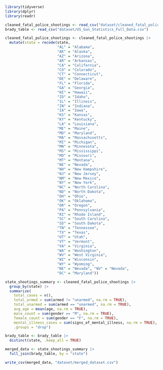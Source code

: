 ```r
library(tidyverse)
library(dplyr)
library(readr)
```

```r
cleaned_fatal_police_shootings <- read_csv("dataset/cleaned_fatal_police_shootings.csv")
brady_table <- read_csv("dataset/US_Gun_Statistics_Full_Data.csv")

cleaned_fatal_police_shootings <- cleaned_fatal_police_shootings |>
  mutate(state = recode(state,
                        "AL" = "Alabama", 
                        "AK" = "Alaska", 
                        "AZ" = "Arizona", 
                        "AR" = "Arkansas",
                        "CA" = "California",
                        "CO" = "Colorado", 
                        "CT" = "Connecticut", 
                        "DE" = "Delaware",
                        "FL" = "Florida", 
                        "GA" = "Georgia", 
                        "HI" = "Hawaii", 
                        "ID" = "Idaho",
                        "IL" = "Illinois", 
                        "IN" = "Indiana", 
                        "IA" = "Iowa", 
                        "KS" = "Kansas",
                        "KY" = "Kentucky", 
                        "LA" = "Louisiana", 
                        "ME" = "Maine", 
                        "MD" = "Maryland",
                        "MA" = "Massachusetts", 
                        "MI" = "Michigan", 
                        "MN" = "Minnesota", 
                        "MS" = "Mississippi",
                        "MO" = "Missouri", 
                        "MT" = "Montana", 
                        "NE" = "Nevada", 
                        "NH" = "New Hampshire",
                        "NJ" = "New Jersey", 
                        "NM" = "New Mexico", 
                        "NY" = "New York",
                        "NC" = "North Carolina", 
                        "ND" = "North Dakota", 
                        "OH" = "Ohio", 
                        "OK" = "Oklahoma",
                        "OR" = "Oregon", 
                        "PA" = "Pennsylvania", 
                        "RI" = "Rhode Island",
                        "SC" = "South Carolina", 
                        "SD" = "South Dakota", 
                        "TN" = "Tennessee",
                        "TX" = "Texas", 
                        "UT" = "Utah", 
                        "VT" = "Vermont", 
                        "VA" = "Virginia",
                        "WA" = "Washington", 
                        "WV" = "West Virginia", 
                        "WI" = "Wisconsin", 
                        "WY" = "Wyoming",
                        "NE" = "Nevada", "NV" = "Nevada",  
                        "DC" = "Maryland"))

state_shootings_summary <- cleaned_fatal_police_shootings |>
  group_by(state) |>
  summarize(
    total_cases = n(),                                  
    total_armed = sum(armed != "unarmed", na.rm = TRUE), 
    total_unarmed = sum(armed == "unarmed", na.rm = TRUE),
    avg_age = mean(age, na.rm = TRUE),                    
    male_count = sum(gender == "M", na.rm = TRUE),        
    female_count = sum(gender == "F", na.rm = TRUE),     
    mental_illness_cases = sum(signs_of_mental_illness, na.rm = TRUE), 
    .groups = "drop")

brady_table <- brady_table |>
  distinct(state, .keep_all = TRUE)

merged_data <- state_shootings_summary |>
  full_join(brady_table, by = "state") 

write_csv(merged_data, "dataset/merged_dataset.csv")
```


